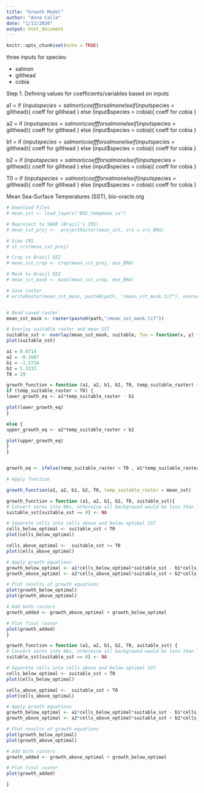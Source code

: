 ```yaml
---
title: "Growth Model"
author: "Anna Calle"
date: "1/13/2020"
output: html_document
---
```


```r
knitr::opts_chunk$set(echo = TRUE)
```

three inputs for species:

- salmon
- gilthead
- cobia


Step 1. Defining values for coefficients/variables based on inputs

a1 = if (input$species = salmon){
coeff for salmon
}
else if (input$species = gilthead){
coeff for gilthead
}
else (input$species = cobia){
coeff for cobia
}

a2 = if (input$species = salmon){
coeff for salmon
}
else if (input$species = gilthead){
coeff for gilthead
}
else (input$species = cobia){
coeff for cobia
}

b1 = if (input$species = salmon){
coeff for salmon
}
else if (input$species = gilthead){
coeff for gilthead
}
else (input$species = cobia){
coeff for cobia
}

b2 = if (input$species = salmon){
coeff for salmon
}
else if (input$species = gilthead){
coeff for gilthead
}
else (input$species = cobia){
coeff for cobia
}

T0 =
if (input$species = salmon){
coeff for salmon
}
else if (input$species = gilthead){
coeff for gilthead
}
else (input$species = cobia){
coeff for cobia
}


Mean Sea-Surface Temperatures (SST), bio-oracle.org
```r
# Download Files
# mean_sst <- load_layers("BO2_tempmean_ss")

# Reproject to 5880 (Brazil's CRS)
# mean_sst_proj <-  projectRaster(mean_sst, crs = crs_BRA)

# View CRS
# st_crs(mean_sst_proj)

# Crop to Brazil EEZ
# mean_sst_crop <- crop(mean_sst_proj, eez_BRA)

# Mask to Brazil EEZ
# mean_sst_mask <- mask(mean_sst_crop, eez_BRA)

# Save raster
# writeRaster(mean_sst_mask, paste0(path, "/mean_sst_mask.tif"), overwrite = T)


# Read saved raster
mean_sst_mask <- raster(paste0(path,"/mean_sst_mask.tif"))
```



```r
# Overlay suitable raster and mean SST
suitable_sst <- overlay(mean_sst_mask, suitable, fun = function(x, y) {x * y})
plot(suitable_sst)
```






```r


a1 = 0.0714
a2 = -0.1667
b1 = -1.5714
b2 = 5.3333
T0 = 29

growth_function = function (a1, a2, b1, b2, T0, temp_suitable_raster) {
if (temp_suitable_raster < T0) {
lower_growth_eq <- a1*temp_suitable_raster - b1

plot(lower_growth_eq)
}

else {
upper_growth_eq <- a2*temp_suitable_raster + b2

plot(upper_growth_eq)
}
}


growth_eq <- ifelse(temp_suitable_raster < T0 , a1*temp_suitable_raster - b1 , a2*temp_suitable_raster + b2)

# Apply function

growth_function(a1, a2, b1, b2, T0, temp_suitable_raster = mean_sst)
```



```r

growth_function = function (a1, a2, b1, b2, T0, suitable_sst){
# Convert zeros into NAs, otherwise all background would be less than T0
suitable_sst[suitable_sst == 0] <- NA 

# Separete cells into cells above and below optimal SST
cells_below_optimal <- suitable_sst < T0
plot(cells_below_optimal)

cells_above_optimal <-  suitable_sst >= T0
plot(cells_above_optimal)

# Apply growth equations
growth_below_optimal <- a1*cells_below_optimal*suitable_sst - b1*cells_below_optimal
growth_above_optimal <- a2*cells_above_optimal*suitable_sst + b2*cells_above_optimal

# Plot results of growth equations
plot(growth_below_optimal)
plot(growth_above_optimal)

# Add both rasters
growth_added <- growth_above_optimal + growth_below_optimal

# Plot final raster
plot(growth_added)
}
```


```r

growth_function = function (a1, a2, b1, b2, T0, suitable_sst) {
# Convert zeros into NAs, otherwise all background would be less than T0
suitable_sst[suitable_sst == 0] <- NA

# Separete cells into cells above and below optimal SST
cells_below_optimal <- suitable_sst < T0
plot(cells_below_optimal)

cells_above_optimal <-  suitable_sst > T0
plot(cells_above_optimal)

# Apply growth equations
growth_below_optimal <- a1*cells_below_optimal*suitable_sst - b1*cells_below_optimal
growth_above_optimal <- a2*cells_above_optimal*suitable_sst + b2*cells_above_optimal

# Plot results of growth equations
plot(growth_below_optimal)
plot(growth_above_optimal)

# Add both rasters
growth_added <- growth_above_optimal + growth_below_optimal

# Plot final raster
plot(growth_added)

}

```


